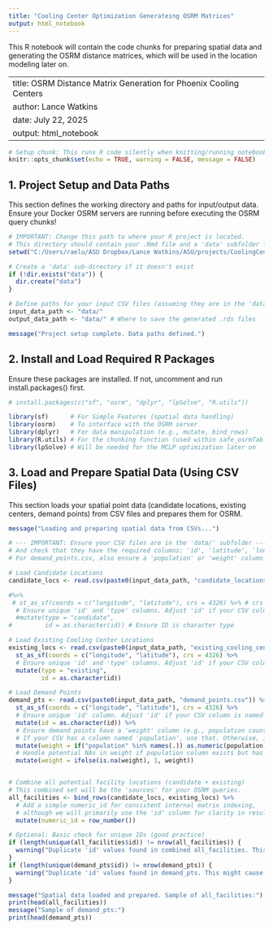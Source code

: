 ```yaml
---
title: "Cooling Center Optimization Generateing OSRM Matrices"
output: html_notebook
---
```


This R notebook will contain the code chunks for preparing spatial data and generating the OSRM distance matrices, which will be used in the location modeling later on.  

---
title: OSRM Distance Matrix Generation for Phoenix Cooling Centers
author: Lance Watkins
date: July 22, 2025
output: html_notebook
---

```r
# Setup chunk: This runs R code silently when knitting/running notebook
knitr::opts_chunk$set(echo = TRUE, warning = FALSE, message = FALSE)

```


## 1. Project Setup and Data Paths

This section defines the working directory and paths for input/output data. Ensure your Docker OSRM servers are running before executing the OSRM query chunks!

```r
# IMPORTANT: Change this path to where your R project is located.
# This directory should contain your .Rmd file and a 'data' subfolder for inputs/outputs.
setwd("C:/Users/raelu/ASU Dropbox/Lance Watkins/ASU/projects/CoolingCenterSpatiaOptimization/CoolingCenterOpt-R-SPOPT")

# Create a 'data' sub-directory if it doesn't exist
if (!dir.exists("data")) {
  dir.create("data")
}

# Define paths for your input CSV files (assuming they are in the 'data' subfolder)
input_data_path <- "data/"
output_data_path <- "data/" # Where to save the generated .rds files

message("Project setup complete. Data paths defined.")
```

## 2. Install and Load Required R Packages

Ensure these packages are installed. If not, uncomment and run install.packages() first.

```r
# install.packages(c("sf", "osrm", "dplyr", "lpSolve", "R.utils"))

library(sf)      # For Simple Features (spatial data handling)
library(osrm)    # To interface with the OSRM server
library(dplyr)   # For data manipulation (e.g., mutate, bind_rows)
library(R.utils) # For the chunking function (used within safe_osrmTable)
library(lpSolve) # Will be needed for the MCLP optimization later on
```


## 3. Load and Prepare Spatial Data (Using CSV Files)

This section loads your spatial point data (candidate locations, existing centers, demand points) from CSV files and prepares them for OSRM.

```r
message("Loading and preparing spatial data from CSVs...")

# --- IMPORTANT: Ensure your CSV files are in the 'data/' subfolder ---
# And check that they have the required columns: 'id', 'latitude', 'longitude'.
# For demand_points.csv, also ensure a 'population' or 'weight' column.

# Load Candidate Locations
candidate_locs <- read.csv(paste0(input_data_path, "candidate_locations.csv"))

#%>%
 # st_as_sf(coords = c("longitude", "latitude"), crs = 4326) %>% # crs 4326 is WGS84 (lat/lon)
  # Ensure unique 'id' and 'type' columns. Adjust 'id' if your CSV column is named differently.
  #mutate(type = "candidate",
#         id = as.character(id)) # Ensure ID is character type

# Load Existing Cooling Center Locations
existing_locs <- read.csv(paste0(input_data_path, "existing_cooling_centers.csv")) %>%
  st_as_sf(coords = c("longitude", "latitude"), crs = 4326) %>%
  # Ensure unique 'id' and 'type' columns. Adjust 'id' if your CSV column is named differently.
  mutate(type = "existing",
         id = as.character(id))

# Load Demand Points
demand_pts <- read.csv(paste0(input_data_path, "demand_points.csv")) %>%
  st_as_sf(coords = c("longitude", "latitude"), crs = 4326) %>%
  # Ensure unique 'id' column. Adjust 'id' if your CSV column is named differently.
  mutate(id = as.character(id)) %>%
  # Ensure demand points have a 'weight' column (e.g., population count).
  # If your CSV has a column named 'population', use that. Otherwise, it defaults to 1.
  mutate(weight = if("population" %in% names(.)) as.numeric(population) else 1) %>%
  # Handle potential NAs in weight if population column exists but has missing values
  mutate(weight = ifelse(is.na(weight), 1, weight))


# Combine all potential facility locations (candidate + existing)
# This combined set will be the 'sources' for your OSRM queries.
all_facilities <- bind_rows(candidate_locs, existing_locs) %>%
  # Add a simple numeric_id for consistent internal matrix indexing,
  # although we will primarily use the 'id' column for clarity in results.
  mutate(numeric_id = row_number())

# Optional: Basic check for unique IDs (good practice)
if (length(unique(all_facilities$id)) != nrow(all_facilities)) {
  warning("Duplicate 'id' values found in combined all_facilities. This might cause issues with matrix naming.")
}
if (length(unique(demand_pts$id)) != nrow(demand_pts)) {
  warning("Duplicate 'id' values found in demand_pts. This might cause issues with matrix naming.")
}

message("Spatial data loaded and prepared. Sample of all_facilities:")
print(head(all_facilities))
message("Sample of demand_pts:")
print(head(demand_pts))
```





